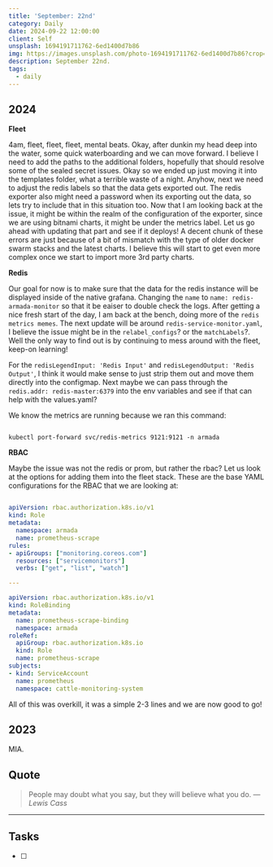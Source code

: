```yaml
---
title: 'September: 22nd'
category: Daily
date: 2024-09-22 12:00:00
client: Self
unsplash: 1694191711762-6ed1400d7b86
img: https://images.unsplash.com/photo-1694191711762-6ed1400d7b86?crop=entropy&cs=srgb&fm=jpg&ixid=MnwzNjM5Nzd8MHwxfHJhbmRvbXx8fHx8fHx8fDE2ODE3NDg2ODY&ixlib=rb-4.0.3&q=85
description: September 22nd. 
tags:
  - daily
---
```



## 2024

**Fleet**

4am, fleet, fleet, fleet, mental beats.
Okay, after dunkin my head deep into the water, some quick waterboarding and we can move forward.
I believe I need to add the paths to the additional folders, hopefully that should resolve some of the sealed secret issues.
Okay so we ended up just moving it into the templates folder, what a terrible waste of a night.
Anyhow, next we need to adjust the redis labels so that the data gets exported out.
The redis exporter also might need a password when its exporting out the data, so lets try to include that in this situation too.
Now that I am looking back at the issue, it might be within the realm of the configuration of the exporter, since we are using bitnami charts, it might be under the metrics label.
Let us go ahead with updating that part and see if it deploys!
A decent chunk of these errors are just because of a bit of mismatch with the type of older docker swarm stacks and the latest charts.
I believe this will start to get even more complex once we start to import more 3rd party charts.

**Redis**

Our goal for now is to make sure that the data for the redis instance will be displayed inside of the native grafana.
Changing the `name` to `name: redis-armada-monitor` so that it be eaiser to double check the logs.
After getting a nice fresh start of the day, I am back at the bench, doing more of the `redis metrics memes`.
The next update will be around `redis-service-monitor.yaml`, I believe the issue might be in the `relabel_configs`? or the `matchLabels`?.
Well the only way to find out is by continuing to mess around with the fleet, keep-on learning!

For the `redisLegendInput: 'Redis Input'` and `redisLegendOutput: 'Redis Output'`, I think it would make sense to just strip them out and move them directly into the configmap.
Next maybe we can pass through the `redis.addr: redis-master:6379` into the env variables and see if that can help with the values.yaml?

We know the metrics are running because we ran this command:

```shell

kubectl port-forward svc/redis-metrics 9121:9121 -n armada

```

**RBAC**

Maybe the issue was not the redis or prom, but rather the rbac?
Let us look at the options for adding them into the fleet stack.
These are the base YAML configurations for the RBAC that we are looking at:

```yaml

apiVersion: rbac.authorization.k8s.io/v1
kind: Role
metadata:
  namespace: armada
  name: prometheus-scrape
rules:
- apiGroups: ["monitoring.coreos.com"]
  resources: ["servicemonitors"]
  verbs: ["get", "list", "watch"]

---

apiVersion: rbac.authorization.k8s.io/v1
kind: RoleBinding
metadata:
  name: prometheus-scrape-binding
  namespace: armada
roleRef:
  apiGroup: rbac.authorization.k8s.io
  kind: Role
  name: prometheus-scrape
subjects:
- kind: ServiceAccount
  name: prometheus
  namespace: cattle-monitoring-system

```

All of this was overkill, it was a simple 2-3 lines and we are now good to go!

<Adsense />

## 2023

MIA.


## Quote

> People may doubt what you say, but they will believe what you do.
> — <cite>Lewis Cass</cite>

---

## Tasks

- [ ]